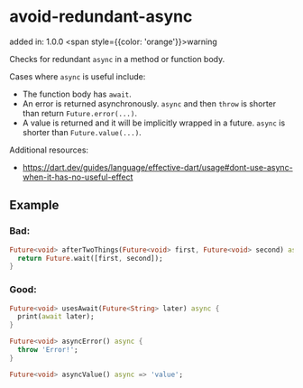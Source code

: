 # avoid-redundant-async
added in: 1.0.0 <span style={{color: 'orange'}}>warning</span>

Checks for redundant `async` in a method or function body.

Cases where `async` is useful include:

- The function body has `await`.
- An error is returned asynchronously. `async` and then `throw` is shorter than return `Future.error(...)`.
- A value is returned and it will be implicitly wrapped in a future. `async` is shorter than `Future.value(...)`.

Additional resources:

- https://dart.dev/guides/language/effective-dart/usage#dont-use-async-when-it-has-no-useful-effect

## Example
### Bad:
```dart
Future<void> afterTwoThings(Future<void> first, Future<void> second) async {
  return Future.wait([first, second]);
}
```
### Good:
```dart
Future<void> usesAwait(Future<String> later) async {
  print(await later);
}

Future<void> asyncError() async {
  throw 'Error!';
}

Future<void> asyncValue() async => 'value';
```
